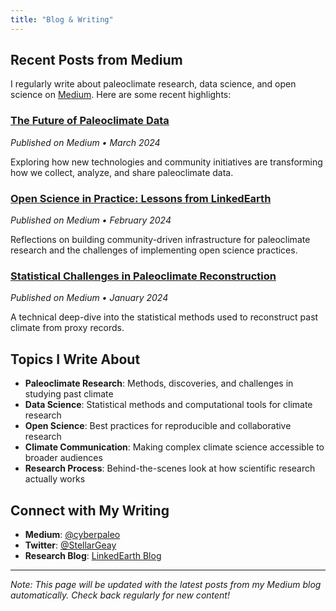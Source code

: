 ```yaml
---
title: "Blog & Writing"
---
```


## Recent Posts from Medium

I regularly write about paleoclimate research, data science, and open science on [Medium](https://medium.com/@cyberpaleo). Here are some recent highlights:

::: {.blog-post}
### [The Future of Paleoclimate Data](https://medium.com/cyberpaleo)
*Published on Medium • March 2024*

Exploring how new technologies and community initiatives are transforming how we collect, analyze, and share paleoclimate data.
:::

::: {.blog-post}
### [Open Science in Practice: Lessons from LinkedEarth](https://medium.com/cyberpaleo)
*Published on Medium • February 2024*

Reflections on building community-driven infrastructure for paleoclimate research and the challenges of implementing open science practices.
:::

::: {.blog-post}
### [Statistical Challenges in Paleoclimate Reconstruction](https://medium.com/cyberpaleo)
*Published on Medium • January 2024*

A technical deep-dive into the statistical methods used to reconstruct past climate from proxy records.
:::

## Topics I Write About

- **Paleoclimate Research**: Methods, discoveries, and challenges in studying past climate
- **Data Science**: Statistical methods and computational tools for climate research  
- **Open Science**: Best practices for reproducible and collaborative research
- **Climate Communication**: Making complex climate science accessible to broader audiences
- **Research Process**: Behind-the-scenes look at how scientific research actually works

## Connect with My Writing

- **Medium**: [@cyberpaleo](https://medium.com/@cyberpaleo)
- **Twitter**: [@StellarGeay](https://twitter.com/StellarGeay)
- **Research Blog**: [LinkedEarth Blog](https://linkedearth.org/blog)

---

*Note: This page will be updated with the latest posts from my Medium blog automatically. Check back regularly for new content!*